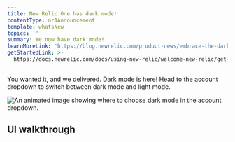 ```yaml
---
title: New Relic One has dark mode!
contentType: nr1Announcement
template: whatsNew
topics: ''
summary: We now have dark mode!
learnMoreLink: 'https://blog.newrelic.com/product-news/embrace-the-dark-mode/'
getStartedLink: >-
  https://docs.newrelic.com/docs/using-new-relic/welcome-new-relic/get-started/view-our-ui-dark-mode
---
```


You wanted it, and we delivered. Dark mode is here! Head to the account dropdown to switch between dark mode and light mode.

![An animated image showing where to choose dark mode in the account dropdown.](https://docs-dev.newrelic.com/sites/default/files/thumbnails/image/dark-mode-example.gif "Set dark mode theme in your account dropdown.")

## UI walkthrough
